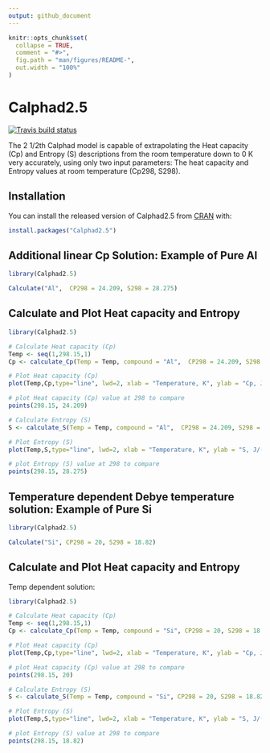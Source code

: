```yaml
---
output: github_document
---
```


<!-- README.md is generated from README.Rmd. Please edit that file -->

```r
knitr::opts_chunk$set(
  collapse = TRUE,
  comment = "#>",
  fig.path = "man/figures/README-",
  out.width = "100%"
)
```

# Calphad2.5

<!-- badges: start -->
[![Travis build status](https://travis-ci.com/AObaied/Calphad2.5.svg?branch=master)](https://travis-ci.com/AObaied/Calphad2.5)
<!-- badges: end -->

The 2 1/2th Calphad model is capable of extrapolating the Heat capacity (Cp) and Entropy (S) descriptions from the room temperature down to 0 K very accurately, using only two input parameters: The heat capacity and Entropy values at room temperature (Cp298, S298).

## Installation

You can install the released version of Calphad2.5 from [CRAN](https://CRAN.R-project.org) with:

``` r
install.packages("Calphad2.5")
```

## Additional linear Cp Solution: Example of Pure Al

```r
library(Calphad2.5)

Calculate("Al",  CP298 = 24.209, S298 = 28.275)
```

## Calculate and Plot Heat capacity and Entropy

```r
library(Calphad2.5)

# Calculate Heat capacity (Cp)
Temp <- seq(1,298.15,1)
Cp <- calculate_Cp(Temp = Temp, compound = "Al",  CP298 = 24.209, S298 = 28.275)

# Plot Heat capacity (Cp)
plot(Temp,Cp,type="line", lwd=2, xlab = "Temperature, K", ylab = "Cp, J/(mol.K)")

# plot Heat capacity (Cp) value at 298 to compare
points(298.15, 24.209)

# Calculate Entropy (S)
S <- calculate_S(Temp = Temp, compound = "Al",  CP298 = 24.209, S298 = 28.275)

# Plot Entropy (S)
plot(Temp,S,type="line", lwd=2, xlab = "Temperature, K", ylab = "S, J/(mol.K)")

# plot Entropy (S) value at 298 to compare
points(298.15, 28.275)

```

## Temperature dependent Debye temperature solution: Example of Pure Si

```r
library(Calphad2.5)

Calculate("Si", CP298 = 20,	S298 = 18.82)
```


## Calculate and Plot Heat capacity and Entropy

Temp dependent solution:

```r
library(Calphad2.5)

# Calculate Heat capacity (Cp)
Temp <- seq(1,298.15,1)
Cp <- calculate_Cp(Temp = Temp, compound = "Si", CP298 = 20, S298 = 18.82)

# Plot Heat capacity (Cp)
plot(Temp,Cp,type="line", lwd=2, xlab = "Temperature, K", ylab = "Cp, J/(mol.K)")

# plot Heat capacity (Cp) value at 298 to compare
points(298.15, 20)

# Calculate Entropy (S)
S <- calculate_S(Temp = Temp, compound = "Si", CP298 = 20, S298 = 18.82)

# Plot Entropy (S)
plot(Temp,S,type="line", lwd=2, xlab = "Temperature, K", ylab = "S, J/(mol.K)")

# plot Entropy (S) value at 298 to compare
points(298.15, 18.82)
```

